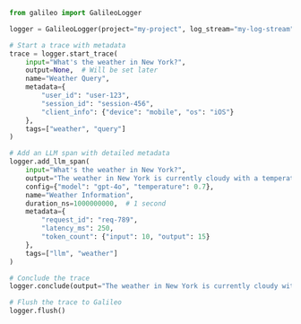 ```python Python
from galileo import GalileoLogger

logger = GalileoLogger(project="my-project", log_stream="my-log-stream")

# Start a trace with metadata
trace = logger.start_trace(
    input="What's the weather in New York?",
    output=None,  # Will be set later
    name="Weather Query",
    metadata={
        "user_id": "user-123",
        "session_id": "session-456",
        "client_info": {"device": "mobile", "os": "iOS"}
    },
    tags=["weather", "query"]
)

# Add an LLM span with detailed metadata
logger.add_llm_span(
    input="What's the weather in New York?",
    output="The weather in New York is currently cloudy with a temperature of 65°F.",
    config={"model": "gpt-4o", "temperature": 0.7},
    name="Weather Information",
    duration_ns=1000000000,  # 1 second
    metadata={
        "request_id": "req-789",
        "latency_ms": 250,
        "token_count": {"input": 10, "output": 15}
    },
    tags=["llm", "weather"]
)

# Conclude the trace
logger.conclude(output="The weather in New York is currently cloudy with a temperature of 65°F.")

# Flush the trace to Galileo
logger.flush()
```
